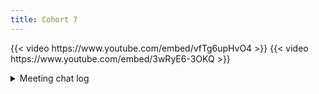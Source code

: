```yaml
---
title: Cohort 7
---
```


{{< video https://www.youtube.com/embed/vfTg6upHvO4 >}}
{{< video https://www.youtube.com/embed/3wRyE6-3OKQ >}}

<details>

<summary>Meeting chat log</summary>
```
00:20:42	collinberke:	https://rich-iannone.github.io/pointblank/
00:27:36	Ryan Honomichl:	brb
00:37:05	collinberke:	https://rstudio.github.io/renv/articles/renv.html
00:51:52	Ryan Honomichl:	gotta sign off I'll be ready to lead chapter 2 next week!
00:52:43	collinberke:	https://r4ds.had.co.nz/iteration.html
00:59:44	collinberke:	https://mastering-shiny.org/action-tidy.html
01:00:12	collinberke:	https://dplyr.tidyverse.org/articles/programming.html
01:05:02	collinberke:	https://usethis.r-lib.org/reference/create_from_github.html
01:05:53	collinberke:	https://github.com/r4ds/bookclub-advr
01:06:28	Ron:	I gotta run ,  fun conversation, and nice to meet you Matthew !
```
</details>

